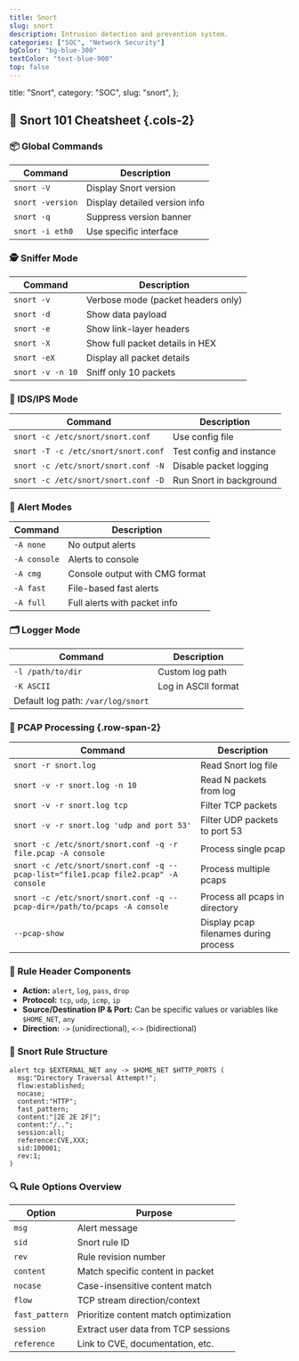 ```yaml
---
title: Snort
slug: snort
description: Intrusion detection and prevention system.
categories: ["SOC", "Network Security"]
bgColor: "bg-blue-300"
textColor: "text-blue-900"
top: false
---
```


  title: "Snort",
  category: "SOC",
  slug: "snort",
};

## 🐍 Snort 101 Cheatsheet {.cols-2}

### 📦 Global Commands

| Command          | Description                   |
| ---------------- | ----------------------------- |
| `snort -V`       | Display Snort version         |
| `snort -version` | Display detailed version info |
| `snort -q`       | Suppress version banner       |
| `snort -i eth0`  | Use specific interface        |

### 🕵️ Sniffer Mode

| Command          | Description                        |
| ---------------- | ---------------------------------- |
| `snort -v`       | Verbose mode (packet headers only) |
| `snort -d`       | Show data payload                  |
| `snort -e`       | Show link-layer headers            |
| `snort -X`       | Show full packet details in HEX    |
| `snort -eX`      | Display all packet details         |
| `snort -v -n 10` | Sniff only 10 packets              |

### 🧱 IDS/IPS Mode

| Command                             | Description              |
| ----------------------------------- | ------------------------ |
| `snort -c /etc/snort/snort.conf`    | Use config file          |
| `snort -T -c /etc/snort/snort.conf` | Test config and instance |
| `snort -c /etc/snort/snort.conf -N` | Disable packet logging   |
| `snort -c /etc/snort/snort.conf -D` | Run Snort in background  |

### 🚨 Alert Modes

| Command      | Description                    |
| ------------ | ------------------------------ |
| `-A none`    | No output alerts               |
| `-A console` | Alerts to console              |
| `-A cmg`     | Console output with CMG format |
| `-A fast`    | File-based fast alerts         |
| `-A full`    | Full alerts with packet info   |

### 🗂 Logger Mode

| Command                            | Description         |
| ---------------------------------- | ------------------- |
| `-l /path/to/dir`                  | Custom log path     |
| `-K ASCII`                         | Log in ASCII format |
| Default log path: `/var/log/snort` |                     |

### 📂 PCAP Processing {.row-span-2}

| Command                                                                            | Description                           |
| ---------------------------------------------------------------------------------- | ------------------------------------- |
| `snort -r snort.log`                                                               | Read Snort log file                   |
| `snort -v -r snort.log -n 10`                                                      | Read N packets from log               |
| `snort -v -r snort.log tcp`                                                        | Filter TCP packets                    |
| `snort -v -r snort.log 'udp and port 53'`                                          | Filter UDP packets to port 53         |
| `snort -c /etc/snort/snort.conf -q -r file.pcap -A console`                        | Process single pcap                   |
| `snort -c /etc/snort/snort.conf -q --pcap-list="file1.pcap file2.pcap" -A console` | Process multiple pcaps                |
| `snort -c /etc/snort/snort.conf -q --pcap-dir=/path/to/pcaps -A console`           | Process all pcaps in directory        |
| `--pcap-show`                                                                      | Display pcap filenames during process |

### 🧱 Rule Header Components

- **Action:** `alert`, `log`, `pass`, `drop`
- **Protocol:** `tcp`, `udp`, `icmp`, `ip`
- **Source/Destination IP & Port:** Can be specific values or variables like `$HOME_NET`, `any`
- **Direction:** `->` (unidirectional), `<->` (bidirectional)

### 🧬 Snort Rule Structure

```text
alert tcp $EXTERNAL_NET any -> $HOME_NET $HTTP_PORTS (
  msg:"Directory Traversal Attempt!";
  flow:established;
  nocase;
  content:"HTTP";
  fast_pattern;
  content:"|2E 2E 2F|";
  content:"/..";
  session:all;
  reference:CVE,XXX;
  sid:100001;
  rev:1;
)
```

### 🔍 Rule Options Overview

| Option         | Purpose                               |
| -------------- | ------------------------------------- |
| `msg`          | Alert message                         |
| `sid`          | Snort rule ID                         |
| `rev`          | Rule revision number                  |
| `content`      | Match specific content in packet      |
| `nocase`       | Case-insensitive content match        |
| `flow`         | TCP stream direction/context          |
| `fast_pattern` | Prioritize content match optimization |
| `session`      | Extract user data from TCP sessions   |
| `reference`    | Link to CVE, documentation, etc.      |
